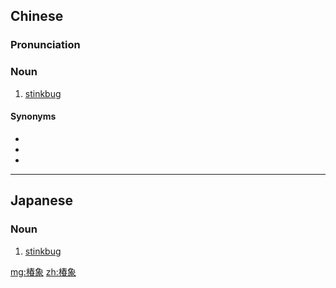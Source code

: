 ==Chinese==
{{zh-forms}}

===Pronunciation===
{{zh-pron
|m=chūnxiàng
|cat=n
}}

===Noun===
{{zh-noun}}

# [[stinkbug]]

====Synonyms====
* {{zh-l|臭大姐}}
* {{zh-l|蝽}}
* {{zh-l|放屁蟲}}

----

==Japanese==
{{ja-kanjitab|椿|象}}

===Noun===
{{ja-noun|かめむし|カメムシ}}

# {{ja-def|カメムシ}} [[stinkbug]]

[[mg:椿象]]
[[zh:椿象]]